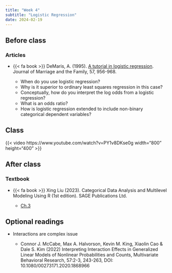 ```yaml
---
title: "Week 4"
subtitle: "Logistic Regression"
date: 2024-02-19
---
```


## Before class

### Articles

-   {{< fa book >}} DeMaris, A. (1995). [A tutorial in logistic regression](/readings/logistic/DeMaris-TutorialLogisticRegression-1995.pdf). Journal of Marriage and the Family, 57, 956-968.

    -   When do you use logistic regression?
    -   Why is it superior to ordinary least squares regression in this case?
    -   Conceptually, how do you interpret the log odds from a logistic regression?
    -   What is an odds ratio?
    -   How is logistic regression extended to include non-binary categorical dependent variables?


## Class

{{< video https://www.youtube.com/watch?v=PY1v8DKse0g width="800" height="400" >}}

## After class

### Textbook

-   {{< fa book >}} Xing Liu (2023). Categorical Data Analysis and Multilevel Modeling Using R (1st edition). SAGE Publications Ltd.

    -   [Ch.3](/readings/logistic/logistc.pdf)
    
## Optional readings

- Interactions are complex issue

  - Connor J. McCabe, Max A. Halvorson, Kevin M. King, Xiaolin Cao & Dale S. Kim (2022) Interpreting Interaction Effects in Generalized Linear Models of Nonlinear Probabilities and Counts, Multivariate Behavioral Research, 57:2-3, 243-263, DOI: 10.1080/00273171.2020.1868966



